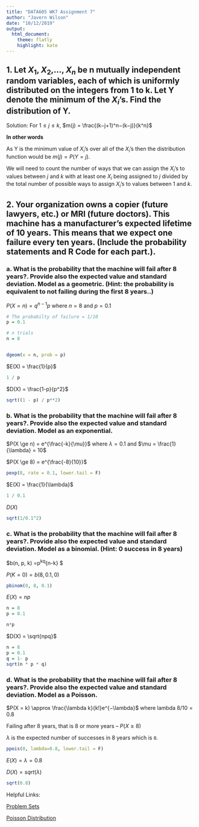 ---
title: "DATA605 WK7 Assignment 7"
author: "Javern Wilson"
date: "10/12/2019"
output: 
  html_document:
    theme: flatly
    highlight: kate
---

## 1.  Let $X_1$, $X_2$,..., $X_n$ be n mutually independent random variables, each of which is uniformly distributed on the integers from 1 to k. Let Y denote the minimum of the $X_i$’s. Find the distribution of Y. 

Solution: For $1 ≤ j ≤ k$, $m(j) = \frac{(k−j+1)^n−(k−j)}{k^n}$

**In other words**

As Y is the minimum value of $X_i$'s over all of the $X_i$'s then the distribution function would be $m(j) = P(Y = j)$.

We will need to count the number of ways that we can assign the $X_i$'s to values between $j$ and $k$ with at least one $X_i$ being assigned to $j$ divided by the total number of possible ways to assign $X_i$'s to values between $1$ and $k$.

 
## 2.  Your organization owns a copier (future lawyers, etc.) or MRI (future doctors).  This machine has a manufacturer’s expected lifetime of 10 years.  This means that we expect one failure every ten years.  (Include the probability statements and R Code for each part.). 


 
### a.  What is the probability that the machine will fail after 8 years?.  Provide also the expected value and standard deviation.  Model as a geometric.  (Hint: the probability is equivalent to not failing during the first 8 years..) 
 
 $P(X=n) = q^{n-1}p$ where $n = 8$ and $p = 0.1$
```{r}
# The probabilty of failure = 1/10
p = 0.1

# n trials
n = 8


dgeom(x = n, prob = p)

```
 
 $E(X) = \frac{1}{p}$
 
```{r}
1 / p
```
 
$D(X) = \frac{1-p}{p^2}$
```{r}
sqrt((1 - p) / p**2)

```

 
### b.  What is the probability that the machine will fail after 8 years?.  Provide also the expected value and standard deviation.  Model as an exponential.
  
  $P(X \ge n) = e^{\frac{-k}{\mu}}$ where $\lambda = 0.1$ and $\mu = \frac{1}{\lambda} = 10$
  
  $P(X \ge 8) = e^{\frac{-8}{10}}$ 
```{r}
pexp(8, rate = 0.1, lower.tail = F)
```

$E(X) = \frac{1}{\lambda}$\
```{r}
1 / 0.1
```


$D(X)$

```{r}
sqrt(1/0.1^2)
```

 
### c.  What is the probability that the machine will fail after 8 years?.  Provide also the expected value and standard deviation.  Model as a binomial.  (Hint:  0 success in 8 years)   
  
  $b(n, p, k) =\binom{n}{k}p^kq^{n-k} $
  
  $P(K = 0) = b(8, 0.1, 0)$
 
```{r}
pbinom(0, 8, 0.1)

```
 
 $E(X) = np$
 
```{r}
n = 8
p = 0.1

n*p
```
 
 
$D(X) = \sqrt{npq}$
```{r}
n = 8
p = 0.1
q = 1- p
sqrt(n * p * q)
```


### d.  What is the probability that the machine will fail after 8 years?.  Provide also the expected value and standard deviation.  Model as a Poisson.   
  
 $P(X = k) \approx \frac{\lambda k}{k!}e^{−\lambda}$ where lambda $8 / 10 = 0.8$
 
 Failing after 8 years, that is 8 or more years -- $P(X \ge 8)$
 
 $\lambda$ is the expected number of successes in 8 years which is `0`.
 
```{r}
ppois(0, lambda=0.8, lower.tail = F)
```

$E(X) = \lambda = 0.8$

$D(X) = sqrt(\lambda)$
```{r}
sqrt(0.8)
```


Helpful Links:

[Problem Sets](https://math.dartmouth.edu/archive/m20f10/public_html/HW5Solutions.pdf)

[Poisson Distribution]([http://www.r-tutor.com/elementary-statistics/probability-distributions/poisson-distribution)
  
  